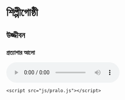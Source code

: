 # শিল্পীগোষ্ঠী {#group} 

## উজ্জীবন 

### প্রত্যাশার আলো 

<audio id="audio" controls autoplay>
  <source src="" />
    </audio>
    
    <script src="js/pralo.js"></script>


